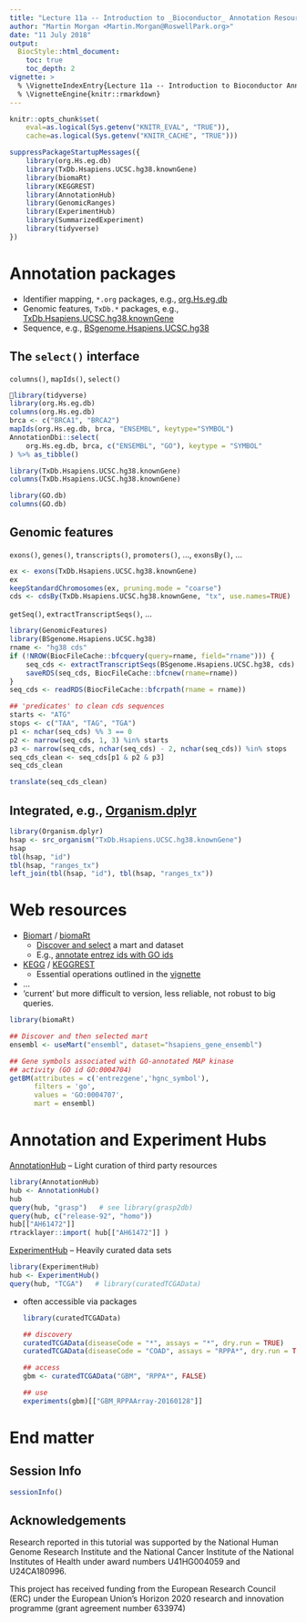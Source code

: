 ```yaml
---
title: "Lecture 11a -- Introduction to _Bioconductor_ Annotation Resources"
author: "Martin Morgan <Martin.Morgan@RoswellPark.org>"
date: "11 July 2018"
output:
  BiocStyle::html_document:
    toc: true
    toc_depth: 2
vignette: >
  % \VignetteIndexEntry{Lecture 11a -- Introduction to Bioconductor Annotation Resources}
  % \VignetteEngine{knitr::rmarkdown}
---
```


```r
knitr::opts_chunk$set(
    eval=as.logical(Sys.getenv("KNITR_EVAL", "TRUE")),
    cache=as.logical(Sys.getenv("KNITR_CACHE", "TRUE")))
```

```r
suppressPackageStartupMessages({
    library(org.Hs.eg.db)
    library(TxDb.Hsapiens.UCSC.hg38.knownGene)
    library(biomaRt)
    library(KEGGREST)
    library(AnnotationHub)
    library(GenomicRanges)
    library(ExperimentHub)
    library(SummarizedExperiment)
    library(tidyverse)
})
```

# Annotation packages

- Identifier mapping, `*.org` packages, e.g., [org.Hs.eg.db][]
- Genomic features, `TxDb.*` packages, e.g.,
  [TxDb.Hsapiens.UCSC.hg38.knownGene][]
- Sequence, e.g., [BSgenome.Hsapiens.UCSC.hg38][]

## The `select()` interface

`columns()`, `mapIds()`, `select()`

```r
library(tidyverse)
library(org.Hs.eg.db)
columns(org.Hs.eg.db)
brca <- c("BRCA1", "BRCA2")
mapIds(org.Hs.eg.db, brca, "ENSEMBL", keytype="SYMBOL")
AnnotationDbi::select(
    org.Hs.eg.db, brca, c("ENSEMBL", "GO"), keytype = "SYMBOL"
) %>% as_tibble()

library(TxDb.Hsapiens.UCSC.hg38.knownGene)
columns(TxDb.Hsapiens.UCSC.hg38.knownGene)

library(GO.db)
columns(GO.db)
```

## Genomic features

`exons()`, `genes()`, `transcripts()`, `promoters()`, ..., `exonsBy()`, ...

```r
ex <- exons(TxDb.Hsapiens.UCSC.hg38.knownGene)
ex
keepStandardChromosomes(ex, pruning.mode = "coarse")
cds <- cdsBy(TxDb.Hsapiens.UCSC.hg38.knownGene, "tx", use.names=TRUE)
```

`getSeq()`, `extractTranscriptSeqs()`, ...

```r
library(GenomicFeatures)
library(BSgenome.Hsapiens.UCSC.hg38)
rname <- "hg38 cds"
if (!NROW(BiocFileCache::bfcquery(query=rname, field="rname"))) {
    seq_cds <- extractTranscriptSeqs(BSgenome.Hsapiens.UCSC.hg38, cds)
    saveRDS(seq_cds, BiocFileCache::bfcnew(rname=rname))
}
seq_cds <- readRDS(BiocFileCache::bfcrpath(rname = rname))

## 'predicates' to clean cds sequences
starts <- "ATG"
stops <- c("TAA", "TAG", "TGA")
p1 <- nchar(seq_cds) %% 3 == 0
p2 <- narrow(seq_cds, 1, 3) %in% starts
p3 <- narrow(seq_cds, nchar(seq_cds) - 2, nchar(seq_cds)) %in% stops
seq_cds_clean <- seq_cds[p1 & p2 & p3]
seq_cds_clean

translate(seq_cds_clean)
```

[org.Hs.eg.db]: https://bioconductor.org/packages/org.Hs.eg.db
[TxDb.Hsapiens.UCSC.hg38.knownGene]: https://bioconductor.org/packages/TxDb.Hsapiens.UCSC.hg38.knownGene
[BSgenome.Hsapiens.UCSC.hg38]: https://bioconductor.org/packages/BSgenome.Hsapiens.UCSC.hg38

## Integrated, e.g., [Organism.dplyr][]

```r
library(Organism.dplyr)
hsap <- src_organism("TxDb.Hsapiens.UCSC.hg38.knownGene")
hsap
tbl(hsap, "id")
tbl(hsap, "ranges_tx")
left_join(tbl(hsap, "id"), tbl(hsap, "ranges_tx"))
```

[Organism.dplyr]: https://bioconductor.org/packages/Organism.dplyr

# Web resources

- [Biomart][Biomart-web] / [biomaRt][]
    - [Discover and select][biomaRt-mart] a mart and dataset
    - E.g., [annotate entrez ids with GO ids][biomaRt-map]
- [KEGG][] / [KEGGREST][]
    - Essential operations outlined in the [vignette][KEGGREST-vignette]
- ...
- 'current' but more difficult to version, less reliable, not robust
  to big queries.

```r
library(biomaRt)

## Discover and then selected mart
ensembl <- useMart("ensembl", dataset="hsapiens_gene_ensembl")

## Gene symbols associated with GO-annotated MAP kinase
## activity (GO id GO:0004704)
getBM(attributes = c('entrezgene','hgnc_symbol'),
      filters = 'go',
      values = 'GO:0004707',
      mart = ensembl)
```
[Biomart-web]: http://www.ensembl.org/biomart
[biomaRt]: https://bioconductor.org/packages/biomaRt
[biomaRt-mart]: http://bioconductor.org/packages/release/bioc/vignettes/biomaRt/inst/doc/biomaRt.html#selecting-a-biomart-database-and-dataset
[biomaRt-map]: http://bioconductor.org/packages/release/bioc/vignettes/biomaRt/inst/doc/biomaRt.html#annotate-a-set-of-entrezgene-identifiers-with-go-annotation

[KEGG]: http://www.genome.jp/kegg/pathway.html
[KEGGREST]: https://bioconductor.org/packages/KEGGREST
[KEGGREST-vignette]: http://bioconductor.org/packages/release/bioc/vignettes/KEGGREST/inst/doc/KEGGREST-vignette.html

# Annotation and Experiment Hubs

[AnnotationHub][] -- Light curation of third party resources

```r
library(AnnotationHub)
hub <- AnnotationHub()
hub
query(hub, "grasp")   # see library(grasp2db)
query(hub, c("release-92", "homo"))
hub[["AH61472"]]
rtracklayer::import( hub[["AH61472"]] )
```

[ExperimentHub][] -- Heavily curated data sets

```r
library(ExperimentHub)
hub <- ExperimentHub()
query(hub, "TCGA")   # library(curatedTCGAData)
```

- often accessible via packages

    ```r
    library(curatedTCGAData)
    
    ## discovery
    curatedTCGAData(diseaseCode = "*", assays = "*", dry.run = TRUE)
    curatedTCGAData(diseaseCode = "COAD", assays = "RPPA*", dry.run = TRUE)
    
    ## access
    gbm <- curatedTCGAData("GBM", "RPPA*", FALSE)
    
    ## use
    experiments(gbm)[["GBM_RPPAArray-20160128"]]
    ```

[AnnotationHub]: https://bioconductor.org/packages/AnnotationHub
[ExperimentHub]: https://bioconductor.org/packages/ExperimentHub

# End matter

## Session Info

```r
sessionInfo()
```

## Acknowledgements

Research reported in this tutorial was supported by the National Human
Genome Research Institute and the National Cancer Institute of the
National Institutes of Health under award numbers U41HG004059 and
U24CA180996.

This project has received funding from the European Research Council
(ERC) under the European Union's Horizon 2020 research and innovation
programme (grant agreement number 633974)
